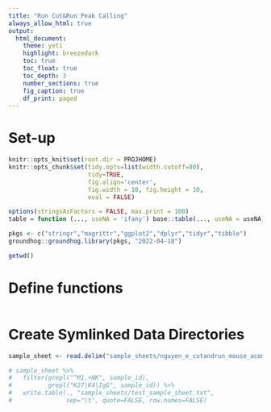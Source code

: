 ```yaml
---
title: "Run Cut&Run Peak Calling"
always_allow_html: true
output:
  html_document:
    theme: yeti
    highlight: breezedark
    toc: true
    toc_float: true
    toc_depth: 3
    number_sections: true
    fig_caption: true
    df_print: paged
---
```


# Set-up 

```r
knitr::opts_knit$set(root.dir = PROJHOME)
knitr::opts_chunk$set(tidy.opts=list(width.cutoff=80),
                      tidy=TRUE,
                      fig.align='center',
                      fig.width = 10, fig.height = 10,
                      eval = FALSE)

options(stringsAsFactors = FALSE, max.print = 100)
table = function (..., useNA = 'ifany') base::table(..., useNA = useNA)
```

```r
pkgs <- c("stringr","magrittr","ggplot2","dplyr","tidyr","tibble")
groundhog::groundhog.library(pkgs, "2022-04-18")

getwd()
```

# Define functions

```r

```

# Create Symlinked Data Directories 

```r
sample_sheet <- read.delim("sample_sheets/nguyen_e_cutandrun_mouse_acomys_sample_sheet.txt")

# sample_sheet %>% 
#   filter(grepl("^M1.+NK", sample_id), 
#          grepl("K27|K4|IgG", sample_id)) %>% 
#   write.table(., "sample_sheets/test_sample_sheet.txt",
#               sep="\t", quote=FALSE, row.names=FALSE)

```


